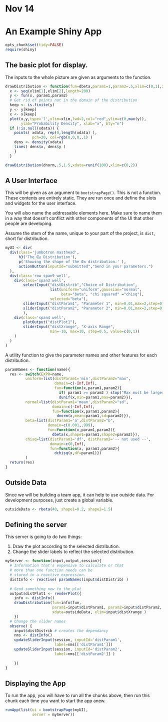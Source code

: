 Nov 14
========
# An Example Shiny App


```r
opts_chunk$set(tidy=FALSE)
require(shiny)
```

## The basic plot for display.

The inputs to the whole picture are given as arguments to the function.

```r
drawDistribution <- function(fun=dbeta,param1=1,param2=.5,xlim=c(0,1),xdata=NULL){
  x <- seq(xlim[1],xlim[2],length=200)
  y <- fun(x, param1,param2)
  # Get rid of points not in the domain of the distribution
  keep <- is.finite(y)
  y <- y[keep]
  x <- x[keep]
  plot(x,y,type='l',xlim=xlim,lwd=2,col="red",ylim=c(0,max(y)),
       ylab="Probability Density", xlab="x", bty="n")
  if (!is.null(xdata)) {
    points( xdata, rep(0,length(xdata) ), 
            pch=20, col=rgb(0,0,0,.1) )
    dens <- density(xdata)
    lines( dens$x, dens$y )
    }
  }
```

```r
drawDistribution(dnorm,.5,1.5,xdata=runif(100),xlim=c(0,2))
```
## A User Interface

This will be given as an argument to `bootstrapPage()`.  This is not a function. These contents are entirely static.  They are run once and define the slots and widgets for the user interface.

You will also name the addressable elements here.  Make sure to name them in a way that doesn't conflict with other components of the UI that other people are developing.

Assume the stem of the name, unique to your part of the project, is `dist`, short for distribution.

```r
myUI <- div(
  div(class='jumbotron masthead',
      h3('The Œ≤ Distribution'),
      p('Showing the shape of the Œ≤ distribution.' ),
      actionButton(inputId="submitted","Send in your parameters.")
  ),
  div(class='row span9 well',
    div(class='span3 well',
        selectInput("distDistrib","Choice of Distribution", 
                    list(uniform="uniform",gaussian="normal",
                         beta="beta", "chi squared" ="chisq"), 
                    selected="beta"),
        sliderInput("distParam1", "Parameter 1", min=0.01,max=2,step=0.01, value=0.5),
        sliderInput("distParam2", "Parameter 2", min=0.01,max=2,step=0.01, value=0.1)
        ),
    div(class='span4 well',
        plotOutput("distPlot1"),
        sliderInput("distXrange", "X-axis Range", 
                    min=-10, max=10, step=0.5, value=c(0,1))
    )
  )
)
```
A utility function to give the parameter names and other features for each distribution.

```r
paramNames <- function(name){
  res <- switch(EXPR=name,
         uniform=list(distParam1='min',distParam2="max",
                      domain=c(-Inf,Inf),
                      fun=function(x,param1,param2){
                        if( param1 >= param2 ) stop("Max must be larger than min")
                        dunif(x,min=param1,max=param2)}),
         normal=list(distParam1='mean',distParam2="sd",
                     domain=c(-Inf,Inf),
                     fun=function(x,param1,param2){
                       dnorm(x,mean=param1,sd=param2)}),
         beta=list(distParam1='a',distParam2="b",
                   domain=c(0.001,.999),
                   fun=function(x,param1,param2){
                     dbeta(x,shape1=param1,shape2=param2)}),
         chisq=list(distParam1='df', distParam2='-- not used --',
                    domain=c(0,Inf),
                    fun=function(x, param1,param2){
                      dchisq(x,df=param1)})
         )
  return(res)
}
```
## Outside Data

Since we will be building a team app, it can help to use outside data.  For development purposes, just create a global variable.

```r
outsideData <- rbeta(40, shape1=0.2, shape2=1.5)
```

## Defining the server

This server is going to do two things:

1. Draw the plot according to the selected distribution.
2. Change the slider labels to reflect the selected distribution.

```r
myServer <- function(input,output,session){
  # Information that's expensive to calculate or that
  # more than one function needs can be 
  # stored in a reactive expression.
  distInfo <- reactive( paramNames(input$distDistrib) )
  
  # Send something new to the plot
  output$distPlot1 <- renderPlot({
    info <- distInfo()
    drawDistribution(fun=info$fun,
                     param1=input$distParam1, param2=input$distParam2, 
                     xdata=outsideData, xlim=input$distXrange )
    })
  # Change the slider names
  observe( {
    input$distDistrib # creates the dependancy
    nms <- distInfo()
    updateSliderInput(session, inputId='distParam1',
                      label=nms[['distParam1']])
    updateSliderInput(session, inputId='distParam2',
                      label=nms[['distParam2']] )                    
    
    })
}
```

## Displaying the App

To run the app, you will have to run all the chunks above, then run this chunk each time you want to start the app anew.

```r
runApp(list(ui = bootstrapPage(myUI), 
            server = myServer))
```

